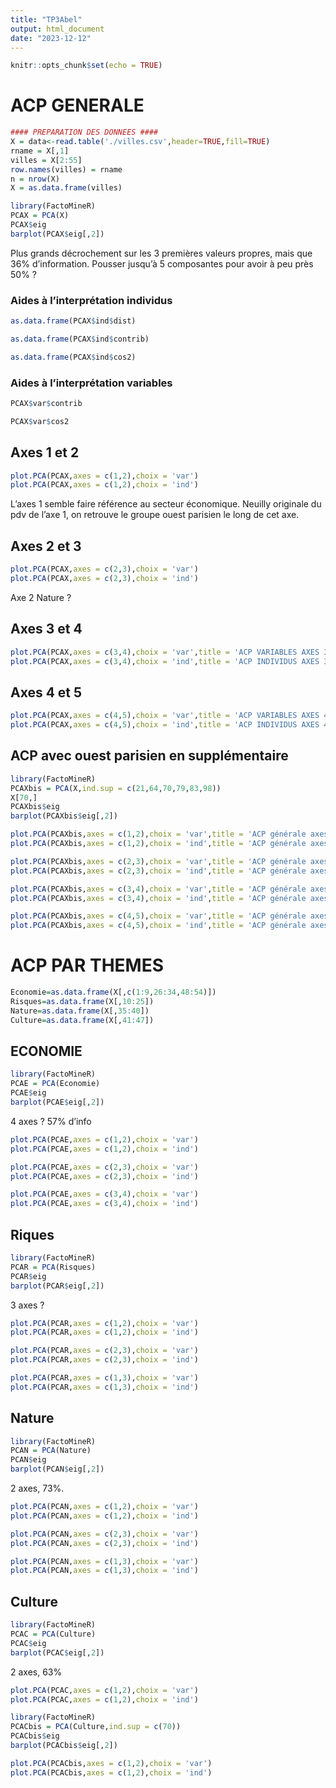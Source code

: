 ```yaml
---
title: "TP3Abel"
output: html_document
date: "2023-12-12"
---
```


```r
knitr::opts_chunk$set(echo = TRUE)
```

# ACP GENERALE

```r
#### PREPARATION DES DONNEES ####
X = data<-read.table('./villes.csv',header=TRUE,fill=TRUE)
rname = X[,1]
villes = X[2:55]
row.names(villes) = rname
n = nrow(X)
X = as.data.frame(villes)
```

```r
library(FactoMineR)
PCAX = PCA(X)
PCAX$eig
barplot(PCAX$eig[,2])

```

Plus grands décrochement sur les 3 premières valeurs propres, mais que 36% d'information.
Pousser jusqu'à 5 composantes pour avoir à peu près 50% ?

### Aides à l'interprétation individus

```r
as.data.frame(PCAX$ind$dist)
```
```r
as.data.frame(PCAX$ind$contrib)
```
```r
as.data.frame(PCAX$ind$cos2)
```

### Aides à l'interprétation variables


```r
PCAX$var$contrib
```
```r
PCAX$var$cos2
```


## Axes 1 et 2
```r
plot.PCA(PCAX,axes = c(1,2),choix = 'var')
plot.PCA(PCAX,axes = c(1,2),choix = 'ind')
```

L'axes 1 semble faire référence au secteur économique.
Neuilly originale du pdv de l'axe 1, on retrouve le groupe ouest parisien le long de cet axe.

## Axes 2 et 3
```r
plot.PCA(PCAX,axes = c(2,3),choix = 'var')
plot.PCA(PCAX,axes = c(2,3),choix = 'ind')

```

Axe 2 Nature ?

## Axes 3 et 4

```r
plot.PCA(PCAX,axes = c(3,4),choix = 'var',title = 'ACP VARIABLES AXES 3 ET 4')
plot.PCA(PCAX,axes = c(3,4),choix = 'ind',title = 'ACP INDIVIDUS AXES 3 ET 4' )
```

## Axes 4 et 5

```r
plot.PCA(PCAX,axes = c(4,5),choix = 'var',title = 'ACP VARIABLES AXES 4 ET 5')
plot.PCA(PCAX,axes = c(4,5),choix = 'ind',title = 'ACP INDIVIDUS AXES 4 ET 5')
```

## ACP avec ouest parisien en supplémentaire

```r
library(FactoMineR)
PCAXbis = PCA(X,ind.sup = c(21,64,70,79,83,98))
X[70,]
PCAXbis$eig
barplot(PCAXbis$eig[,2])
```

```r
plot.PCA(PCAXbis,axes = c(1,2),choix = 'var',title = 'ACP générale axes 1 et 2 avec ouest parisien en supplémentaire')
plot.PCA(PCAXbis,axes = c(1,2),choix = 'ind',title = 'ACP générale axes 1 et 2 avec ouest parisien en supplémentaire')
```


```r
plot.PCA(PCAXbis,axes = c(2,3),choix = 'var',title = 'ACP générale axes 2 et 3 avec ouest parisien en supplémentaire')
plot.PCA(PCAXbis,axes = c(2,3),choix = 'ind',title = 'ACP générale axes 2 et 3 avec ouest parisien en supplémentaire')
```


```r
plot.PCA(PCAXbis,axes = c(3,4),choix = 'var',title = 'ACP générale axes 2 et 3 avec ouest parisien en supplémentaire')
plot.PCA(PCAXbis,axes = c(3,4),choix = 'ind',title = 'ACP générale axes 2 et 3 avec ouest parisien en supplémentaire')
```


```r
plot.PCA(PCAXbis,axes = c(4,5),choix = 'var',title = 'ACP générale axes 2 et 3 avec ouest parisien en supplémentaire')
plot.PCA(PCAXbis,axes = c(4,5),choix = 'ind',title = 'ACP générale axes 2 et 3 avec ouest parisien en supplémentaire')
```









# ACP PAR THEMES

```r
Economie=as.data.frame(X[,c(1:9,26:34,48:54)])
Risques=as.data.frame(X[,10:25])
Nature=as.data.frame(X[,35:40])
Culture=as.data.frame(X[,41:47])
```

## ECONOMIE

```r
library(FactoMineR)
PCAE = PCA(Economie)
PCAE$eig
barplot(PCAE$eig[,2])
```

4 axes ? 57% d'info

```r
plot.PCA(PCAE,axes = c(1,2),choix = 'var')
plot.PCA(PCAE,axes = c(1,2),choix = 'ind')
```

```r
plot.PCA(PCAE,axes = c(2,3),choix = 'var')
plot.PCA(PCAE,axes = c(2,3),choix = 'ind')
```

```r
plot.PCA(PCAE,axes = c(3,4),choix = 'var')
plot.PCA(PCAE,axes = c(3,4),choix = 'ind')
```





## Riques

```r
library(FactoMineR)
PCAR = PCA(Risques)
PCAR$eig
barplot(PCAR$eig[,2])
```

3 axes ?


```r
plot.PCA(PCAR,axes = c(1,2),choix = 'var')
plot.PCA(PCAR,axes = c(1,2),choix = 'ind')
```
```r
plot.PCA(PCAR,axes = c(2,3),choix = 'var')
plot.PCA(PCAR,axes = c(2,3),choix = 'ind')
```

```r
plot.PCA(PCAR,axes = c(1,3),choix = 'var')
plot.PCA(PCAR,axes = c(1,3),choix = 'ind')
```


## Nature

```r
library(FactoMineR)
PCAN = PCA(Nature)
PCAN$eig
barplot(PCAN$eig[,2])
```

2 axes, 73%.

```r
plot.PCA(PCAN,axes = c(1,2),choix = 'var')
plot.PCA(PCAN,axes = c(1,2),choix = 'ind')
```


```r
plot.PCA(PCAN,axes = c(2,3),choix = 'var')
plot.PCA(PCAN,axes = c(2,3),choix = 'ind')
```

```r
plot.PCA(PCAN,axes = c(1,3),choix = 'var')
plot.PCA(PCAN,axes = c(1,3),choix = 'ind')
```



## Culture


```r
library(FactoMineR)
PCAC = PCA(Culture)
PCAC$eig
barplot(PCAC$eig[,2])
```

2 axes, 63%

```r
plot.PCA(PCAC,axes = c(1,2),choix = 'var')
plot.PCA(PCAC,axes = c(1,2),choix = 'ind')
```

```r
library(FactoMineR)
PCACbis = PCA(Culture,ind.sup = c(70))
PCACbis$eig
barplot(PCACbis$eig[,2])
```

```r
plot.PCA(PCACbis,axes = c(1,2),choix = 'var')
plot.PCA(PCACbis,axes = c(1,2),choix = 'ind')
```
